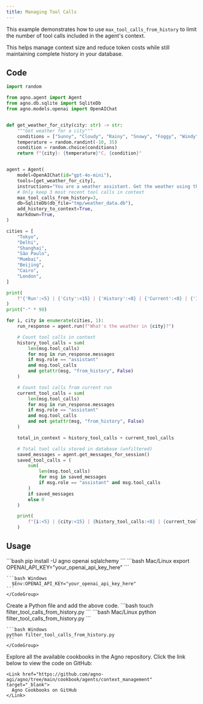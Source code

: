 ```yaml
---
title: Managing Tool Calls
---
```


This example demonstrates how to use `max_tool_calls_from_history` to limit the number of tool calls included in the agent's context.

This helps manage context size and reduce token costs while still maintaining complete history in your database.

## Code

```python filter_tool_calls_from_history.py
import random

from agno.agent import Agent
from agno.db.sqlite import SqliteDb
from agno.models.openai import OpenAIChat


def get_weather_for_city(city: str) -> str:
    """Get weather for a city"""
    conditions = ["Sunny", "Cloudy", "Rainy", "Snowy", "Foggy", "Windy"]
    temperature = random.randint(-10, 35)
    condition = random.choice(conditions)
    return f"{city}: {temperature}°C, {condition}"


agent = Agent(
    model=OpenAIChat(id="gpt-4o-mini"),
    tools=[get_weather_for_city],
    instructions="You are a weather assistant. Get the weather using the get_weather_for_city tool.",
    # Only keep 3 most recent tool calls in context
    max_tool_calls_from_history=3,
    db=SqliteDb(db_file="tmp/weather_data.db"),
    add_history_to_context=True,
    markdown=True,
)

cities = [
    "Tokyo",
    "Delhi",
    "Shanghai",
    "São Paulo",
    "Mumbai",
    "Beijing",
    "Cairo",
    "London",
]

print(
    f"{'Run':<5} | {'City':<15} | {'History':<8} | {'Current':<8} | {'In Context':<11} | {'In DB':<8}"
)
print("-" * 90)

for i, city in enumerate(cities, 1):
    run_response = agent.run(f"What's the weather in {city}?")

    # Count tool calls in context
    history_tool_calls = sum(
        len(msg.tool_calls)
        for msg in run_response.messages
        if msg.role == "assistant"
        and msg.tool_calls
        and getattr(msg, "from_history", False)
    )

    # Count tool calls from current run
    current_tool_calls = sum(
        len(msg.tool_calls)
        for msg in run_response.messages
        if msg.role == "assistant"
        and msg.tool_calls
        and not getattr(msg, "from_history", False)
    )

    total_in_context = history_tool_calls + current_tool_calls

    # Total tool calls stored in database (unfiltered)
    saved_messages = agent.get_messages_for_session()
    saved_tool_calls = (
        sum(
            len(msg.tool_calls)
            for msg in saved_messages
            if msg.role == "assistant" and msg.tool_calls
        )
        if saved_messages
        else 0
    )

    print(
        f"{i:<5} | {city:<15} | {history_tool_calls:<8} | {current_tool_calls:<8} | {total_in_context:<11} | {saved_tool_calls:<8}"
    )
```

## Usage

<Steps>
  <Snippet file="create-venv-step.mdx" />

  <Step title="Install libraries">
    ```bash
    pip install -U agno openai sqlalchemy
    ```
  </Step>

  <Step title="Export your OpenAI API key">
    <CodeGroup>
    ```bash Mac/Linux
      export OPENAI_API_KEY="your_openai_api_key_here"
    ```

    ```bash Windows
      $Env:OPENAI_API_KEY="your_openai_api_key_here"
    ```
    </CodeGroup> 
  </Step>

  <Step title="Create a Python file">
    Create a Python file and add the above code.
    ```bash
    touch filter_tool_calls_from_history.py
    ```
  </Step>

  <Step title="Run agent">
    <CodeGroup>
    ```bash Mac/Linux
    python filter_tool_calls_from_history.py
    ```
    
    ```bash Windows
    python filter_tool_calls_from_history.py
    ```
    </CodeGroup>
  </Step>

  <Step title="Find All Cookbooks">
    Explore all the available cookbooks in the Agno repository. Click the link below to view the code on GitHub:

    <Link href="https://github.com/agno-agi/agno/tree/main/cookbook/agents/context_management" target="_blank">
      Agno Cookbooks on GitHub
    </Link>
  </Step>
</Steps>